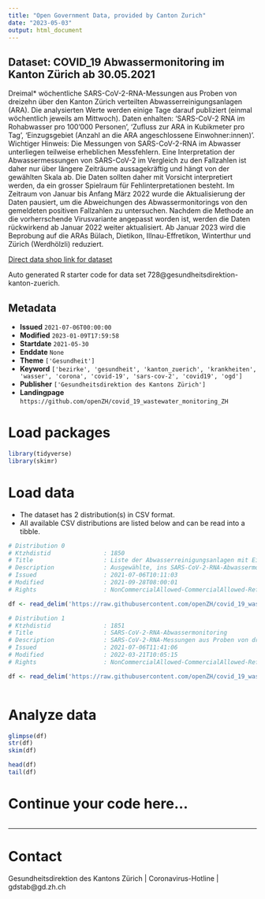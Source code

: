 ```yaml
---
title: "Open Government Data, provided by Canton Zurich"
date: "2023-05-03"
output: html_document
---
```


## Dataset: COVID_19 Abwassermonitoring im Kanton Zürich ab 30.05.2021

Dreimal* wöchentliche SARS-CoV-2-RNA-Messungen aus Proben von dreizehn über den Kanton Zürich verteilten Abwasserreinigungsanlagen (ARA). Die analysierten Werte werden einige Tage darauf publiziert (einmal wöchentlich jeweils am Mittwoch).  Daten enhalten: 'SARS-CoV-2 RNA im Rohabwasser pro 100'000 Personen', 'Zufluss zur ARA in Kubikmeter pro Tag', 'Einzugsgebiet (Anzahl an die ARA angeschlossene Einwohner:innen)'. Wichtiger Hinweis: Die Messungen von SARS-CoV-2-RNA im Abwasser unterliegen teilweise erheblichen Messfehlern. Eine Interpretation der Abwassermessungen von SARS-CoV-2 im Vergleich zu den Fallzahlen ist daher nur über längere Zeiträume aussagekräftig und hängt von der gewählten Skala ab. Die Daten sollten daher mit Vorsicht interpretiert werden, da ein grosser Spielraum für Fehlinterpretationen besteht. Im Zeitraum von Januar bis Anfang März 2022 wurde die Aktualisierung der Daten pausiert, um die Abweichungen des Abwassermonitorings von den gemeldeten positiven Fallzahlen zu untersuchen. Nachdem die Methode an die vorherrschende Virusvariante angepasst worden ist, werden die Daten rückwirkend ab Januar 2022 weiter aktualisiert.
Ab Januar 2023 wird die Beprobung auf die ARAs Bülach, Dietikon, Illnau-Effretikon, Winterthur und Zürich (Werdhölzli) reduziert.

[Direct data shop link for dataset](https://www.zh.ch/de/politik-staat/opendata.zhweb-noredirect.zhweb-cache.html#/datasets/728@gesundheitsdirektion-kanton-zuerich)

Auto generated R starter code for data set 728@gesundheitsdirektion-kanton-zuerich.

## Metadata

- **Issued** `2021-07-06T00:00:00`
- **Modified** `2023-01-09T17:59:58`
- **Startdate** `2021-05-30`
- **Enddate** `None`
- **Theme** `['Gesundheit']`
- **Keyword** `['bezirke', 'gesundheit', 'kanton_zuerich', 'krankheiten', 'wasser', 'corona', 'covid-19', 'sars-cov-2', 'covid19', 'ogd']`
- **Publisher** `['Gesundheitsdirektion des Kantons Zürich']`
- **Landingpage** `https://github.com/openZH/covid_19_wastewater_monitoring_ZH`


# Load packages

```r

library(tidyverse)
library(skimr)

```

# Load data

-   The dataset has 2 distribution(s) in CSV format.
-   All available CSV distributions are listed below and can be read into a tibble.

```r

# Distribution 0
# Ktzhdistid               : 1850
# Title                    : Liste der Abwasserreinigungsanlagen mit Einzugsgebiet
# Description              : Ausgewählte, ins SARS-CoV-2-RNA-Abwassermonitoring integrierte Abwasserreinigungsanlagen (ARA). Variabeln: 'ARA_code' = Abkürzung der ARA; 'catchment_area' = Einzugsgebiet (Anzahl an die ARA angeschlossene Einwohner:innen); 'ARA_name' = Ausgeschriebener Name der ARA; 'district' = Kantonaler Bezirk, in dem die ARA liegt.
# Issued                   : 2021-07-06T10:11:03
# Modified                 : 2021-09-28T08:00:01
# Rights                   : NonCommercialAllowed-CommercialAllowed-ReferenceRequired

df <- read_delim('https://raw.githubusercontent.com/openZH/covid_19_wastewater_monitoring_ZH/master/ara_einzugsgebiet.csv')

# Distribution 1
# Ktzhdistid               : 1851
# Title                    : SARS-CoV-2-RNA-Abwassermonitoring
# Description              : SARS-CoV-2-RNA-Messungen aus Proben von dreizehn ins Monitoring integrierten Abwasserreinigungsanlagen (ARA). Variabeln: 'date' = Tag der Entnahme der Probe; 'SARS_CoV_2_RNA_copies_d_100000' = SARS-CoV-2 RNA im Rohabwasser pro 100'000 Personen; 'quantification_flag' = 'Q': über Quantifizierungsgrenze (>LOQ), 'D': über Nachweisgrenze (>LOD), 'N': unter Nachweisgrenze (<LOD); 'flow_m3_d' = Zufluss zur ARA in Kubikmeter pro Tag; 'sample_origin' = Abkürzung der ARA ('ARA_code' gemäss Ressource "Liste der Abwasserreinigungsanlagen mit Einzugsgebiet").
# Issued                   : 2021-07-06T11:41:06
# Modified                 : 2022-03-21T10:05:15
# Rights                   : NonCommercialAllowed-CommercialAllowed-ReferenceRequired

df <- read_delim('https://raw.githubusercontent.com/openZH/covid_19_wastewater_monitoring_ZH/master/COVID19_Abwassermonitoring.csv')



```

# Analyze data

```r

glimpse(df)
str(df)
skim(df)

head(df)
tail(df)

```

# Continue your code here...

```r

```

------------------------------------------------------------------------

# Contact

Gesundheitsdirektion des Kantons Zürich | Coronavirus-Hotline | gdstab@gd.zh.ch

